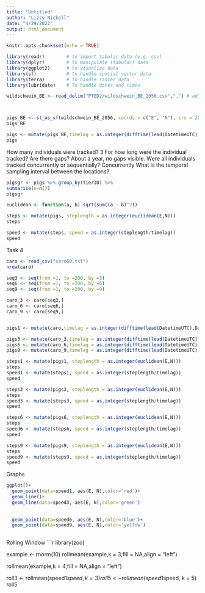 ```yaml
---
title: "Untitled"
author: "Lizzy Nickell"
date: "4/29/2022"
output: html_document
---
```


```r
knitr::opts_chunk$set(echo = TRUE)
```

``` r
library(readr)        # to import tabular data (e.g. csv)
library(dplyr)        # to manipulate (tabular) data
library(ggplot2)      # to visualize data
library(sf)           # to handle spatial vector data
library(terra)        # To handle raster data
library(lubridate)    # To handle dates and times

wildschwein_BE <- read_delim("PTED2/wildschwein_BE_2056.csv",",") # adjust path



pigs_BE <- st_as_sf(wildschwein_BE_2056, coords = c("E", "N"), crs = 2056, remove = FALSE)
pigs_BE

pigs <- mutate(pigs_BE,timelag = as.integer(difftime(lead(DatetimeUTC),DatetimeUTC, unit="secs")))
pigs

```
How many individuals were tracked? 3
For how long were the individual tracked? Are there gaps? About a year, no gaps visible.
Were all individuals tracked concurrently or sequentially? Concurrently
What is the temporal sampling interval between the locations? 

```r
pigsgr <- pigs %>% group_by(TierID) %>% 
summarise(n=n())
pigsgr

euclidean <- function(a, b) sqrt(sum((a - b)^2))

steps <- mutate(pigs, steplength = as.integer(euclidean(E,N)))
steps

speed <- mutate(steps, speed = as.integer(steplength/timelag))
speed
```
Task 4
```r
caro <- read_csv("caro60.txt")
nrow(caro)

seq3 <- seq(from =1, to =200, by =3)
seq6 <- seq(from =1, to =200, by =6)
seq9 <- seq(from =1, to =200, by =9)

caro_3 <- caro[seq3,]
caro_6 <- caro[seq6,]
caro_9 <- caro[seq9,]


pigs1 <- mutate(caro,timelag = as.integer(difftime(lead(DatetimeUTC),DatetimeUTC, unit="secs")))

pigs3 <- mutate(caro_3,timelag = as.integer(difftime(lead(DatetimeUTC),DatetimeUTC, unit="secs")))
pigs6 <- mutate(caro_6,timelag = as.integer(difftime(lead(DatetimeUTC),DatetimeUTC, unit="secs")))
pigs9 <- mutate(caro_9,timelag = as.integer(difftime(lead(DatetimeUTC),DatetimeUTC, unit="secs")))

steps1 <- mutate(pigs1, steplength = as.integer(euclidean(E,N)))
steps
speed1 <- mutate(steps1, speed = as.integer(steplength/timelag))
speed

steps3 <- mutate(pigs3, steplength = as.integer(euclidean(E,N)))
steps
speed3 <- mutate(steps3, speed = as.integer(steplength/timelag))
speed

steps6 <- mutate(pigs6, steplength = as.integer(euclidean(E,N)))
steps
speed6 <- mutate(steps6, speed = as.integer(steplength/timelag))
speed

steps9 <- mutate(pigs9, steplength = as.integer(euclidean(E,N)))
steps
speed9 <- mutate(steps9, speed = as.integer(steplength/timelag))
speed
```
Graphs
```r
ggplot()+
  geom_point(data=speed1, aes(E, N),color='red')+
  geom_line()+
  geom_line(data=speed3, aes(E, N),color='green')
  
  
  geom_point(data=speed6, aes(E, N),color='blue')+
  geom_point(data=speed9, aes(E, N),color='yellow')
  
```
Rolling Window
```r
library(zoo)

example <- rnorm(10)
rollmean(example,k = 3,fill = NA,align = "left")

rollmean(example,k = 4,fill = NA,align = "left")

roll3 <- rollmean(speed1$speed, k = 3)
roll5 <- rollmean(speed1$speed, k = 5)
roll5

